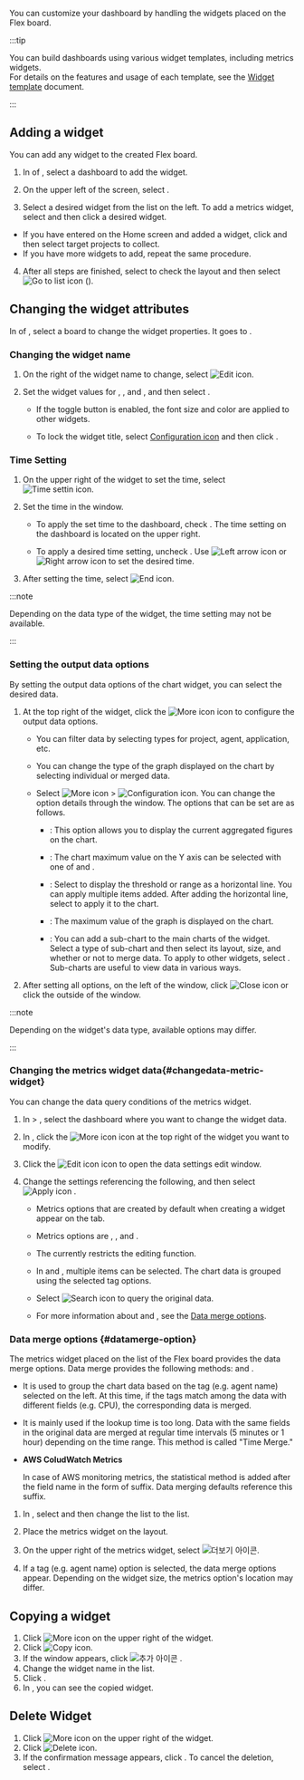 You can customize your dashboard by handling the widgets placed on the Flex board.

:::tip

You can build dashboards using various widget templates, including metrics widgets.  
For details on the features and usage of each template, see the [Widget template](../widget-template) document.

:::

## Adding a widget

You can add any widget to the created Flex board.

1. In <Cmdname sid="dashboard_list" className="uitext" /> of <Cmdname sid="side_flexboard" className="uitext" />, select a dashboard to add the widget.

2. On the upper left of the screen, select <Cmdname sid="edit_mode" className="uitext" />.

3. Select a desired widget from the <Cmdname sid="widget_template" className="uitext" /> list on the left. To add a metrics widget, select <Cmdname sid="all_metrics" className="uitext" /> and then click a desired widget.

  - If you have entered <Cmdname sid="integratedFlexboard" className="uitext" /> on the Home screen and added a widget, click <Cmdname sid="project_selection" className="uitext" /> and then select target projects to collect.
  - If you have more widgets to add, repeat the same procedure.

4. After all steps are finished, select <Cmdname sid="view_mode" className="uitext" /> to check the layout and then select ![Go to list icon](/img/ico-exit.svg) (<Cmdname sid="go_to_list" className="uitext" />).

## Changing the widget attributes

In <Cmdname sid="dashboard_list" className="uitext" /> of <Cmdname sid="side_flexboard" className="uitext" />, select a board to change the widget properties. It goes to <Cmdname sid="edit_mode" className="uitext" />.

### Changing the widget name

1. On the right of the widget name to change, select ![Edit icon](/img/ico-edit.svg). 

2. Set the widget values for <Cmdname sid="title" className="uitext" />, <Cmdname sid="font_size" className="uitext" />, and <Cmdname sid="color" className="uitext" />, and then select <Cmdname sid="save" className="uitext" />.

    - If the <Cmdname sid="apply_to_the_entire_widget" className="uitext" /> toggle button is enabled, the font size and color are applied to other widgets.

    - To lock the widget title, select [Configuration icon](/img/ico-invisible.svg) and then click <Cmdname sid="save" className="uitext" />.

### Time Setting

1. On the upper right of the widget to set the time, select ![Time settin icon](/img/ico-time-set.svg). 

2. Set the time in the <Cmdname sid="select_time_title" className="uitext" /> window.

    - To apply the set time to the dashboard, check <Cmdname sid="use_dashboard_settings" className="uitext" />. The time setting on the dashboard is located on the upper right.

    - To apply a desired time setting, uncheck <Cmdname sid="use_dashboard_settings" className="uitext" />. Use ![Left arrow icon](/img/left-arrow.svg) or ![Right arrow icon](/img/right-arrow.svg) to set the desired time.

3. After setting the time, select ![End icon](/img/ico-close.svg).

:::note

Depending on the data type of the widget, the time setting may not be available.

:::

### Setting the output data options

By setting the output data options of the chart widget, you can select the desired data. 

1. At the top right of the widget, click the <img src="/img/ico-more.svg" alt="More icon" /> icon to configure the output data options.

    - You can filter data by selecting types for project, agent, application, etc.

    - You can change the type of the graph displayed on the chart by selecting individual or merged data.

    - Select ![More icon](/img/ico-more.svg) &gt; ![Configuration icon](/img/ico-setting.svg). You can change the option details through the <Cmdname sid="chart_settings" className="uitext" /> window. The options that can be set are as follows.

      - <Cmdname sid="chart_type" className="uitext" />: This option allows you to display the current aggregated figures on the chart.

      - <Cmdname sid="y_axis" className="uitext" /> <Cmdname sid="chart_max_value" className="uitext" />: The chart maximum value on the Y axis can be selected with one of <Cmdname sid="auto" className="uitext" /> and <Cmdname sid="fix" className="uitext" />.

      - <Cmdname sid="set_horizontal_line" className="uitext" />: Select <Cmdname sid="add" className="uitext" /> to display the threshold or range as a horizontal line. You can apply multiple items added. After adding the horizontal line, select <Cmdname sid="apply" className="uitext" /> to apply it to the chart.

      - <Cmdname sid="show_chart_max_value" className="uitext" />: The maximum value of the graph is displayed on the chart.

      - <Cmdname sid="sub_chart" className="uitext" />: You can add a sub-chart to the main charts of the widget. Select a type of sub-chart and then select its layout, size, and whether or not to merge data. To apply to other widgets, select <Cmdname sid="apply_to_the_entire_widget" className="uitext" />. Sub-charts are useful to view data in various ways.

2. After setting all options, on the left of the <Cmdname sid="chart_settings" className="uitext" /> window, click ![Close icon](/img/ico-close.svg) or click the outside of the <Cmdname sid="chart_settings" className="uitext" /> window.

:::note

Depending on the widget's data type, available options may differ.

:::

### Changing the metrics widget data{#changedata-metric-widget}

You can change the data query conditions of the metrics widget. 

1. In <Cmdname sid="side_flexboard" className="uitext" /> > <Cmdname sid="dashboard_list" className="uitext" />, select the dashboard where you want to change the widget data.

2. In <Cmdname sid="edit_mode" className="uitext" />, click the <img src="/img/ico-more.svg" alt="More icon" /> icon at the top right of the widget you want to modify.

3. Click the <img src="/img/ico-edit-metric.svg" alt="Edit icon" /> icon to open the data settings edit window.

4. Change the settings referencing the following, and then select ![Apply icon](/img/left-arrow.svg) <Cmdname sid="apply_to_the_widget" className="uitext" />.

   - Metrics options that are created by default when creating a widget appear on the tab.

   - Metrics options are <Cmdname sid="category" className="uitext" />, <Cmdname sid="field" className="uitext" />, and <Cmdname sid="tag" className="uitext" />.

   - The <Cmdname sid="category" className="uitext" /> currently restricts the editing function.

   - In <Cmdname sid="field" className="uitext" /> and <Cmdname sid="tag" className="uitext" />, multiple items can be selected. The chart data is grouped using the selected tag options.

   - Select ![Search icon](/img/ico-btn-search.png) to query the original data.

   - For more information about<Cmdname sid="object_merge" className="uitext" /> and <Cmdname sid="time_merge" className="uitext" />, see the [Data merge options](#datamerge-option).

### Data merge options {#datamerge-option}

The metrics widget placed on the <Cmdname sid="all_metrics" className="uitext" /> list of the Flex board provides the data merge options. Data merge provides the following methods: <Cmdname sid="object_merge" className="uitext" /> and <Cmdname sid="time_merge" className="uitext" />.

- <Cmdname sid="object_merge" className="uitext" />

  It is used to group the chart data based on the tag (e.g. agent name) selected on the left. At this time, if the tags match among the data with different fields (e.g. CPU), the corresponding data is merged.

- <Cmdname sid="time_merge" className="uitext" />

  It is mainly used if the lookup time is too long. Data with the same fields in the original data are merged at regular time intervals (5 minutes or 1 hour) depending on the time range. This method is called "Time Merge."

- **AWS ColudWatch Metrics**

  In case of AWS monitoring metrics, the statistical method is added after the field name in the form of suffix. Data merging defaults reference this suffix.

  <ImgLang img='flexboard-awsec2-metrics.png' desc='AWS ColudWatch Metrics' />

1. In <Cmdname sid="edit_mode" className="uitext" />, select <Cmdname sid="all_metrics" className="uitext" /> and then change the <Cmdname sid="widget_template" className="uitext" /> list to the <Cmdname sid="all_metrics" className="uitext" /> list.

2. Place the metrics widget on the layout.

3. On the upper right of the metrics widget, select ![더보기 아이콘](/img/ico-more.svg).

4. If a tag (e.g. agent name) option is selected, the data merge options appear. Depending on the widget size, the metrics option's location may differ.

## Copying a widget

1. Click ![More icon](/img/ico-more.svg) on the upper right of the widget. 
2. Click ![Copy icon](/img/ico-copy.svg).
3. If the <Cmdname sid="copy" className="uitext" /> window appears, click ![추가 아이콘](/img/ico-add.svg) <Cmdname sid="add_widget" className="uitext" />.
4. Change the widget name in the list.
5. Click <Cmdname sid="apply" className="uitext" />.
6. In <Cmdname sid="edit_mode" className="uitext" />, you can see the copied widget.

## Delete Widget

1. Click ![More icon](/img/ico-more.svg) on the upper right of the widget. 
2. Click ![Delete icon](/img/ico-remove.svg).
3. If the confirmation message appears, click <Cmdname sid="delete" className="uitext" />. To cancel the deletion, select <Cmdname sid="cancel" className="uitext" />.
